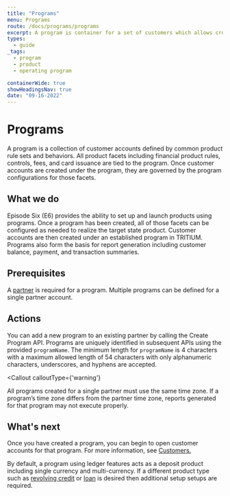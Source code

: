 ```yaml
---
title: "Programs"
menu: Programs
route: /docs/programs/programs
excerpt: A program is container for a set of customers which allows cross-customer configurations, behaviors, and processes to be managed.
types:
  - guide
_tags:
  - program
  - product
  - operating program

containerWide: true
showHeadingsNav: true
date: "09-16-2022"
---
```



# Programs

A program is a collection of customer accounts defined by common product rule sets and behaviors. All product facets including financial product rules, controls, fees, and card issuance are tied to the program. Once customer accounts are created under the program, they are governed by the program configurations for those facets.

## What we do

Episode Six (E6) provides the ability to set up and launch products using programs. Once a program has been created, all of those facets can be configured as needed to realize the target state product. Customer accounts are then created under an established program in TRITIUM. Programs also form the basis for report generation including customer balance, payment, and transaction summaries.

## Prerequisites

A [partner](/docs/platform-access/partners) is required for a program. Multiple programs can be defined for a single partner account.

## Actions
You can add a new program to an existing partner by calling the Create Program API. Programs are uniquely identified in subsequent APIs using the provided `programName`. The minimum length for `programName` is 4 characters with a maximum allowed length of 54 characters with only alphanumeric characters, underscores, and hyphens are accepted.

<Callout
    calloutType={'warning'}
>
  All programs created for a single partner must use the same time zone. If a program’s time zone differs from the partner time zone, reports generated for that program may not execute properly. 
</Callout>

## What's next

Once you have created a program, you can begin to open customer accounts for that program. For more information, see [Customers.](/docs/customers/customers)

By default, a program using ledger features acts as a deposit product including single currency and multi-currency. If a different product type such as [revolving credit](/docs/revolving-credit/revolving-credit-overview) or [loan](/docs/installments/installments-overview) is desired then additional setup setups are required.